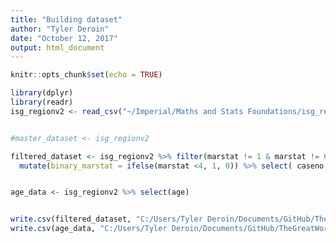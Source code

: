```yaml
---
title: "Building dataset"
author: "Tyler Deroin"
date: "October 12, 2017"
output: html_document
---
```


```r
knitr::opts_chunk$set(echo = TRUE)
```

```r
library(dplyr)
library(readr)
isg_regionv2 <- read_csv("~/Imperial/Maths and Stats Foundations/isg_regionv2.csv")


#master_dataset <- isg_regionv2

filtered_dataset <- isg_regionv2 %>% filter(marstat != 1 & marstat != 6) %>% filter(age >= 18) %>% 
  mutate(binary_marstat = ifelse(marstat <4, 1, 0)) %>% select( caseno, marstat, hlqupuk11, scgpuk11c, age, cobg, ethnicityew, religionew, transport, region, hours, aggdtwpew11g, wpzhome, disability, tenduk11, tenure, dpcfamuk11)


age_data <- isg_regionv2 %>% select(age)


write.csv(filtered_dataset, "C:/Users/Tyler Deroin/Documents/GitHub/TheGreatWork/data/filtered_dataset.csv")
write.csv(age_data, "C:/Users/Tyler Deroin/Documents/GitHub/TheGreatWork/data/age_data.csv")
```

